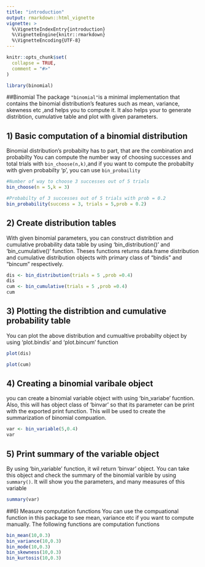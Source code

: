 ```yaml
---
title: "introduction"
output: rmarkdown::html_vignette
vignette: >
  %\VignetteIndexEntry{introduction}
  %\VignetteEngine{knitr::rmarkdown}
  %\VignetteEncoding{UTF-8}
---
```


```r
knitr::opts_chunk$set(
  collapse = TRUE,
  comment = "#>"
)
```

```r
library(binomial)
```


##Binomial
The package `"binomial"`is a minimal implementation that contains the binomial distribution's features such as mean, variance, skewness etc ,and helps you to compute it. It also helps your to generate distribtion, cumulative table and plot with given parameters.


## 1) Basic computation of a binomial distribution
Binomial distribution's probabilty has to part, that are the combination and probabilty
You can compute the number way of choosing successes and total trials with `bin_choose(n,k)`,and if you want to compute the probabilty with given probabilty 'p', you can use `bin_probaility`
```r
#Number of way to choose 3 successes out of 5 trials
bin_choose(n = 5,k = 3)

#Probabilty of 3 successes out of 5 trials with prob = 0.2
bin_probability(success = 3, trials = 5,prob = 0.2)

```

## 2) Create distribution tables
With given binomial parameters, you can construct distribtion and cumulative probability data table by using 'bin_distribution()' and 'bin_cumulative()' function. Theses functions  returns data.frame distribution and cumulative distribution objects with primary class of "bindis" and "bincum" respectively.
```r

dis <- bin_distribution(trials = 5 ,prob =0.4)
dis
cum <- bin_cumulative(trials = 5 ,prob =0.4)
cum
```

## 3) Plotting the distribtion and cumulative probability table
You can plot the above distribution and cumualtive probabilty object by using 'plot.bindis' and 'plot.bincum' function 
```r
plot(dis)

plot(cum)

```



## 4) Creating a binomial varibale object
you can create a binomial variable object with using 'bin_variabe' fucntion. Also, this will has object class of 'binvar' so that its parameter can be print with the exported print function. This will be used to create the summarization of binomial compuation.
```r
var <- bin_variable(5,0.4)
var
```

## 5) Print summary of the variable object
By using 'bin_variable' function, it wil return 'binvar' object. You can take this object and check the summary of the  binomial varible by using `summary()`. It will show you the parameters, and many measures of this variable
```r
summary(var)

```

##6) Measure computation functions
You can use the compuational function in this package to see mean, variance etc if you want to compute manually. The following functions are computation functions
```r

bin_mean(10,0.3)
bin_variance(10,0.3)
bin_mode(10,0.3)
bin_skewness(10,0.3)
bin_kurtosis(10,0.3)
```















